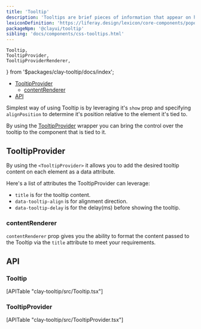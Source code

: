 ```yaml
---
title: 'Tooltip'
description: 'Tooltips are brief pieces of information that appear on hover state over an element to clarify its meaning or use for the user.'
lexiconDefinition: 'https://liferay.design/lexicon/core-components/popovers-tooltips/'
packageNpm: '@clayui/tooltip'
sibling: 'docs/components/css-tooltips.html'
---
```


	Tooltip,
	TooltipProvider,
	TooltipProviderRenderer,
} from '$packages/clay-tooltip/docs/index';

<div class="nav-toc-absolute">
<div class="nav-toc">

-   [TooltipProvider](#tooltipprovider)
    -   [contentRenderer](#contentrenderer)
-   [API](#api)

</div>
</div>

Simplest way of using Tooltip is by leveraging it's `show` prop and specifying `alignPosition` to determine it's position relative to the element it's tied to.

By using the [TooltipProvider](#tooltipprovider) wrapper you can bring the control over the tooltip to the component that is tied to it.

<Tooltip />

## TooltipProvider

By using the `<TooltipProvider>` it allows you to add the desired tooltip content on each element as a data attribute.

Here's a list of attributes the TooltipProvider can leverage:

-   `title` is for the tooltip content.
-   `data-tooltip-align` is for alignment direction.
-   `data-tooltip-delay` is for the delay(ms) before showing the tooltip.

<TooltipProvider />

### contentRenderer

`contentRenderer` prop gives you the ability to format the content passed to the Tooltip via the `title` attribute to meet your requirements.

<TooltipProviderRenderer />

## API

### Tooltip

<div>[APITable "clay-tooltip/src/Tooltip.tsx"]</div>

### TooltipProvider

<div>[APITable "clay-tooltip/src/TooltipProvider.tsx"]</div>
